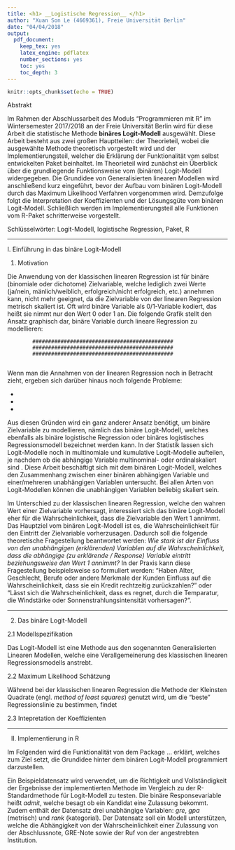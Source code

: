 ```yaml
---
title: <h1> __Logistische Regression__ </h1>
author: "Xuan Son Le (4669361), Freie Universität Berlin"
date: "04/04/2018"
output: 
  pdf_document: 
    keep_tex: yes
    latex_engine: pdflatex
    number_sections: yes
    toc: yes
    toc_depth: 3
---
```


```r
knitr::opts_chunk$set(echo = TRUE)
```

\newpage

Abstrakt

Im Rahmen der Abschlussarbeit des Moduls "Programmieren mit R" im Wintersemester 2017/2018 an der Freie Universität Berlin wird für diese Arbeit die statistische Methode **binäres Logit-Modell** ausgewählt. Diese Arbeit besteht aus zwei großen Hauptteilen: der Theorieteil, wobei die ausgewählte Methode theoretisch vorgestellt wird und der Implementierungsteil, welcher die Erklärung der Funktionalität vom selbst entwickelten Paket beinhaltet. Im Theorieteil wird zunächst ein Überblick über die grundliegende Funktionsweise vom (binären) Logit-Modell widergegeben. Die Grundidee von Generalisierten linearen Modellen wird anschließend kurz eingeführt, bevor der Aufbau vom binären Logit-Modell durch das Maximum Likelihood Verfahren vorgenommen wird. Demzufolge folgt die Interpretation der Koeffizienten und der Lösungsgüte vom binären Logit-Modell. Schließlich werden im Implementierungsteil alle Funktionen vom R-Paket schritterweise vorgestellt.

Schlüsselwörter: Logit-Modell, logistische Regression, Paket, R

\newpage

------------------------------------------------------------------------------------------------------------------------------------

I. Einführung in das binäre Logit-Modell

1. Motivation

Die Anwendung von der klassischen linearen Regression ist für binäre (binomiale oder dichotome) Zielvariable, welche lediglich zwei Werte (ja/nein, mänlich/weiblich, erfolgreich/nicht erfolgreich, etc.) annehmen kann, nicht mehr geeignet, da die Zielvariable von der linearen Regression metrisch skaliert ist. Oft wird binäre Variable als 0/1-Variable kodiert, das heißt sie nimmt nur den Wert 0 oder 1 an. Die folgende Grafik stellt den Ansatz graphisch dar, binäre Variable durch lineare Regression zu modellieren:

            #############################################
            #############################################    
            #############################################
            
Wenn man die Annahmen von der linearen Regression noch in Betracht zieht, ergeben sich darüber hinaus noch folgende Probleme: 

*
*
*

Aus diesen Gründen wird ein ganz anderer Ansatz benötigt, um binäre Zielvariable zu modellieren, nämlich das binäre Logit-Modell, welches ebenfalls als binäre logistische Regression oder binäres logistisches Regressionsmodell bezeichnet werden kann. In der Statistik lassen sich Logit-Modelle noch in multinomiale und kumulative Logit-Modelle aufteilen, je nachdem ob die abhängige Variable multinominal- oder ordinalskaliert sind <QUELLE>. Diese Arbeit beschäftigt sich mit dem binären Logit-Modell, welches den Zusammenhang zwischen einer binären abhängigen Variable und einer/mehreren unabhängigen Variablen untersucht. Bei allen Arten von Logit-Modellen können die unabhängigen Variablen beliebig skaliert sein.

Im Unterschied zu der klassischen linearen Regression, welche den wahren Wert einer Zielvariable vorhersagt, interessiert sich das binäre Logit-Modell eher für die Wahrscheinlichkeit, dass die Zielvariable den Wert 1 annimmt. Das Hauptziel vom binären Logit-Modell ist es, die Wahrscheinlichkeit für den Eintritt der Zielvariable vorherzusagen. Dadurch soll die folgende theoretische Fragestellung beantwortet werden: *Wie stark ist der Einfluss von den unabhängigen (erklärenden) Variablen auf die Wahrscheinlichkeit, dass die abhängige (zu erklärende / Response) Variable eintritt beziehungsweise den Wert 1 annimmt?* In der Praxis kann diese Fragestellung beispielsweise so formuliert werden: "Haben Alter, Geschlecht, Berufe oder andere Merkmale der Kunden Einfluss auf die Wahrscheinlichkeit, dass sie ein Kredit rechtzeitig zurückzahlen?" oder "Lässt sich die Wahrscheinlichkeit, dass es regnet, durch die Temparatur, die Windstärke oder Sonnenstrahlungsintensität vorhersagen?". 

------------------------------------------------------------------------------------------------------------------------------------

2. Das binäre Logit-Modell

2.1 Modellspezifikation 

Das Logit-Modell ist eine Methode aus den sogenannten Generalisierten Linearen Modellen, welche eine Verallgemeinerung des klassischen linearen Regressionsmodells anstrebt.

2.2 Maximum Likelihood Schätzung

Während bei der klassischen linearen Regression die Methode der Kleinsten Quadrate (engl. *method of least squares*) genutzt wird, um die "beste" Regressionslinie zu bestimmen, findet 

2.3 Intepretation der Koeffizienten

------------------------------------------------------------------------------------------------------------------------------------

II. Implementierung in R

Im Folgenden wird die Funktionalität von dem Package ... erklärt, welches zum Ziel setzt, die Grundidee hinter dem binären Logit-Modell programmiert darzustellen.  


Ein Beispieldatensatz wird verwendet, um die Richtigkeit und Vollständigkeit der Ergebnisse der implementierten Methode im Vergleich zu der R-Standardmethode für Logit-Modell zu testen. Die binäre Responsevariable heißt *admit*, welche besagt ob ein Kandidat eine Zulassung bekommt. Zudem enthält der Datensatz drei unabhängige Variablen: *gre*, *gpa* (metrisch) und *rank* (kategorial). Der Datensatz soll ein Modell unterstützen, welche die Abhängigkeit von der Wahrscheinlichkeit einer Zulassung von der Abschlussnote, GRE-Note sowie der Ruf von der angestrebten Institution. 







